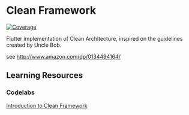 # Clean Framework

[![Coverage](https://codecov.io/gh/MattHamburger/clean_framework/branch/main/graph/badge.svg)](https://codecov.io/gh/MattHamburger/clean_framework)

Flutter implementation of Clean Architecture, inspired on the guidelines created by Uncle Bob.

see http://www.amazon.com/dp/0134494164/

## Learning Resources

### Codelabs

[Introduction to Clean Framework](https://izj7qqsm1dorsnetlz95uq-on.drv.tw/codelabs/clean-framework-introduction/)

